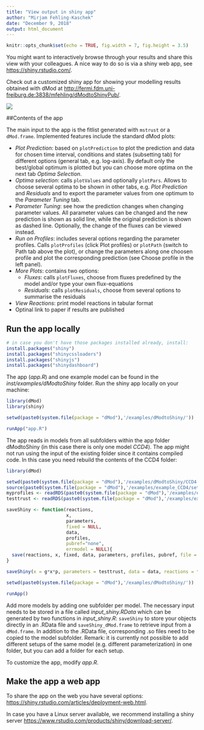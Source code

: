 ```yaml
---
title: "View output in shiny app"
author: "Mirjam Fehling-Kaschek"
date: "December 9, 2018"
output: html_document
---
```


```r
knitr::opts_chunk$set(echo = TRUE, fig.width = 7, fig.height = 3.5)
```

You might want to interactively browse through your results and share this view with your colleagues. A nice way to do so is via a shiny web app, see <https://shiny.rstudio.com/>.

Check out a customized shiny app for showing your modelling results obtained with dMod at   <http://fermi.fdm.uni-freiburg.de:3838/mfehling/dModtoShinyPub/>.

![](dmodtoshiny.png)


##Contents of the app

The main input to the app is the fitlist generated with `mstrust` or a `dMod.frame`. Implemented features include the standard dMod plots:

* *Plot Prediction*: based on `plotPrediction` to plot the prediction and data for chosen time interval, conditions and states (subsetting tab) for different options (general tab, e.g. log-axis). By default only the best/global optimum is plotted but you can choose more optima on the next tab *Optima Selection*.
* *Optima selection*: calls `plotValues` and optionally `plotPars`. Allows to choose several optima to be shown in other tabs, e.g. *Plot Prediction* and *Residuals* and to export the parameter values from one optimum to the *Parameter Tuning* tab.
* *Parameter Tuning*: see how the prediction changes when changing parameter values. All parameter values can be changed and the new prediction is shown as solid line, while the original prediction is shown as dashed line. Optionally, the change of the fluxes can be viewed instead. 
* *Run on Profiles*: includes several options regarding the parameter profiles. Calls `plotProfiles` (click Plot profiles) or `plotPath` (switch to Path tab above the plot), or change the parameters along one choosen profile and plot the corresponding prediction (see Choose profile in the left panel).
* *More Plots*: contains two options:
    + *Fluxes*: calls `plotFluxes`, choose from fluxes predefined by the model and/or type your own flux-equations
    + *Residuals*: calls `plotResiduals`, choose from several options to summarise the residuals

* *View Reactions*: print model reactions in tabular format
* Optinal link to paper if results are published


## Run the app locally
```r
# in case you don't have those packages installed already, install:
install.packages("shiny")
install.packages("shinycssloaders")
install.packages("shinyjs")
install.packages("shinydashboard")
```

The app (*app.R*) and one example model can be found in the *inst/examples/dModtoShiny* folder. Run the shiny app locally on your machine:

```r
library(dMod)
library(shiny)

setwd(paste0(system.file(package = "dMod"),'/examples/dModtoShiny/'))

runApp("app.R")

```

The app reads in models from all subfolders within the app folder dModtoShiny (in this case there is only one model *CCD4*). The app might not run using the input of the existing folder since it contains compiled code. In this case you need rebuild the contents of the CCD4 folder:

```r
library(dMod)

setwd(paste0(system.file(package = "dMod"),'/examples/dModtoShiny/CCD4'))
source(paste0(system.file(package = "dMod"),'/examples/example_CCD4/setup.R'))
myprofiles <- readRDS(paste0(system.file(package = "dMod"),'/examples/example_CCD4/profiles.Rds'))
testtrust <- readRDS(paste0(system.file(package = "dMod"),'/examples/example_CCD4/mstrust_CCD4.Rds'))

saveShiny <- function(reactions, 
                      x, 
                      parameters, 
                      fixed = NULL, 
                      data, 
                      profiles, 
                      pubref="none", 
                      errmodel = NULL){
  save(reactions, x, fixed, data, parameters, profiles, pubref, file = "input_shiny.RData")
}

saveShiny(x = g*x*p, parameters = testtrust, data = data, reactions = f, profiles = myprofiles, pubref = "https://www.ncbi.nlm.nih.gov/pubmed/27811075")

setwd(paste0(system.file(package = "dMod"),'/examples/dModtoShiny/'))

runApp()

```

Add more models by adding one subfolder per model. The necessary input needs to be stored in a file called *input_shiny.RData* which can be generated by two functions in *input_shiny.R*: `saveShiny` to store your objects directly in an .RData file and `saveShiny_dMod.frame` to retrieve input from a `dMod.frame`. In addition to the .RData file, corresponding .so files need to be copied to the model subfolder. Remark: it is currently not possible to add different setups of the same model (e.g. different parameterization) in one folder, but you can add a folder for each setup.

To customize the app, modify *app.R*. 

## Make the app a web app

To share the app on the web you have several options: <https://shiny.rstudio.com/articles/deployment-web.html>.

In case you have a Linux server available, we recommend installing a shiny server <https://www.rstudio.com/products/shiny/download-server/>. 
